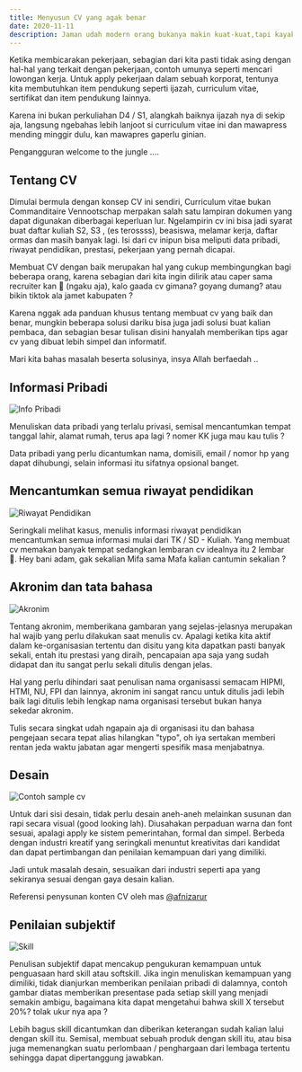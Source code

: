 ```yaml
---
title: Menyusun CV yang agak benar
date: 2020-11-11
description: Jaman udah modern orang bukanya makin kuat-kuat,tapi kayak indomie yang kebanyakan air daripada mienya, iya lembek. Udah indomi kebanyakan micin otak makin goblog, lembek pulak.
---
```


Ketika membicarakan pekerjaan, sebagian dari kita pasti tidak asing dengan hal-hal yang terkait dengan pekerjaan, contoh umunya seperti mencari lowongan kerja. Untuk apply pekerjaan dalam sebuah korporat, tentunya kita membutuhkan item pendukung seperti ijazah, curriculum vitae, sertifikat dan item pendukung lainnya.

Karena ini bukan perkuliahan D4 / S1, alangkah baiknya ijazah nya di sekip aja, langsung ngebahas lebih lanjoot si curriculum vitae ini dan mawapress mending minggir dulu, kan mawapres gaperlu ginian.

Pengangguran welcome to the jungle ....

## Tentang CV

Dimulai bermula dengan konsep CV ini sendiri, Curriculum vitae bukan Commanditaire Vennootschap merpakan salah satu lampiran dokumen yang dapat digunakan diberbagai keperluan lur. Ngelampirin cv ini bisa jadi syarat buat daftar kuliah S2, S3 , (es terossss), beasiswa, melamar kerja, daftar ormas dan masih banyak lagi. Isi dari cv inipun bisa meliputi data pribadi, riwayat pendidikan, prestasi, pekerjaan yang pernah dicapai.

Membuat CV dengan baik merupakan hal yang cukup membingungkan bagi beberapa orang, karena sebagian dari kita ingin dilirik atau caper sama recruiter kan 👀 (ngaku aja), kalo gaada cv gimana? goyang dumang? atau bikin tiktok ala jamet kabupaten ?

Karena nggak ada panduan khusus tentang membuat cv yang baik dan benar, mungkin beberapa solusi dariku bisa juga jadi solusi buat kalian pembaca, dan sebagian besar tulisan disini hanyalah memberikan tips agar cv yang dibuat lebih simpel dan informatif.

Mari kita bahas masalah beserta solusinya, insya Allah berfaedah ..

## Informasi Pribadi

![Info Pribadi](/static/images/post-2/info-pribadi.jpg)

Menuliskan data pribadi yang terlalu privasi, semisal mencantumkan tempat tanggal lahir, alamat rumah, terus apa lagi ? nomer KK juga mau kau tulis ?

Data pribadi yang perlu dicantumkan nama, domisili, email / nomor hp yang dapat dihubungi, selain informasi itu sifatnya opsional banget.

## Mencantumkan semua riwayat pendidikan

![Riwayat Pendidikan](/static/images/post-2/edukasi.jpg)

Seringkali melihat kasus, menulis informasi riwayat pendidikan mencantumkan semua informasi mulai dari TK / SD - Kuliah. Yang membuat cv memakan banyak tempat sedangkan lembaran cv idealnya itu 2 lembar 🤔. Hey bani adam, gak sekalian Mifa sama Mafa kalian cantumin sekalian ?

## Akronim dan tata bahasa

![Akronim](/static/images/post-2/akronim.jpg)

Tentang akronim, memberikana gambaran yang sejelas-jelasnya merupakan hal wajib yang perlu dilakukan saat menulis cv. Apalagi ketika kita aktif dalam ke-organisasian tertentu dan disitu yang kita dapatkan pasti banyak sekali, entah itu prestasi yang diraih, pencapaian apa saja yang sudah didapat dan itu sangat perlu sekali ditulis dengan jelas.

Hal yang perlu dihindari saat penulisan nama organisassi semacam HIPMI, HTMI, NU, FPI dan lainnya, akronim ini sangat rancu untuk ditulis jadi lebih baik lagi ditulis lebih lengkap nama organisasi tersebut bukan hanya sekedar akronim.

Tulis secara singkat udah ngapain aja di organisasi itu dan bahasa pengejaan secara tepat alias hilangkan "typo", oh iya sertakan memberi rentan jeda waktu jabatan agar mengerti spesifik masa menjabatnya.

## Desain

![Contoh sample cv](/static/images/post-2/sample-cv.png)

Untuk dari sisi desain, tidak perlu desain aneh-aneh melainkan susunan dan rapi secara visual (good looking lah). Diusahakan perpaduan warna dan font sesuai, apalagi apply ke sistem pemerintahan, formal dan simpel. Berbeda dengan industri kreatif yang seringkali menuntut kreativitas dari kandidat dan dapat pertimbangan dan penilaian kemampuan dari yang dimiliki.

Jadi untuk masalah desain, sesuaikan dari industri seperti apa yang sekiranya sesuai dengan gaya desain kalian.

Referensi penysunan konten CV oleh mas [@afnizarur](https://twitter.com/afnizarnur)

## Penilaian subjektif

![Skill](/static/images/post-2/skill.jpg)

Penulisan subjektif dapat mencakup pengukuran kemampuan untuk penguasaan hard skill atau softskill. Jika ingin menuliskan kemampuan yang dimiliki, tidak dianjurkan memberikan penilaian pribadi di dalamnya, contoh gambar diatas memberikan presentase pada setiap skill yang menjadi semakin ambigu, bagaimana kita dapat mengetahui bahwa skill X tersebut 20%? tolak ukur nya apa ?

Lebih bagus skill dicantumkan dan diberikan keterangan sudah kalian lalui dengan skill itu. Semisal, membuat sebuah produk dengan skill itu, atau bisa juga memenangkan suatu perlombaan / penghargaan dari lembaga tertentu sehingga dapat dipertanggung jawabkan.
